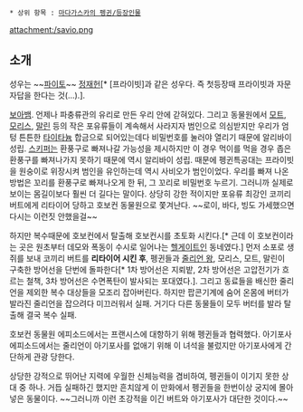  * 상위 항목 : [[마다가스카의 펭귄/등장인물]]

attachment:/savio.png

== 소개 ==
성우는 ~~[[파이토]]~~ [[정재헌]][* [프라이빗]과 같은 성우다. 즉 첫등장때 프라이빗과 자문자답을 한다는 것(...).].

[[보아뱀]]. 언제나 파충류관의 유리로 만든 우리 안에 갇혀있다. 그리고 동물원에서 [[모트(마다가스카의 펭귄)|모트]], [[모리스(마다가스카의 펭귄)|모리스]], [[말린(마다가스카의 펭귄)|말린]] 등의 작은 포유류들이 계속해서 사라지자 범인으로 의심받지만 우리가 엄텅 튼튼한 [[타이타늄]] 합금으로 되어있는데다 비밀번호를 눌러야 열리기 때문에 알리바이 성립. [[스키퍼]]는 환풍구로 빠져나갈 가능성을 제시하지만 이 경우 먹이를 먹을 경우 좁은 환풍구를 빠져나가지 못하기 때문에 역시 알리바이 성립. 때문에 펭귄특공대는 프라이빗을 원숭이로 위장시켜 범인을 유인하는데 역시 사비오가 범인이었다. 우리를 빠져 나온 방법은 꼬리를 환풍구로 빠져나오게 한 뒤, 그 꼬리로 비밀번호 누르기. 그러니까 실제로 보이는 몸길이보다 훨씬 더 길다는 말이다. 상당히 강한 적이지만 포유류 최강인 코끼리 버트에게 리타이어 당하고 호보컨 동물원으로 쫓겨난다. ~~로이, 바다, 빙도 가세했으면 다시는 이런짓 안했을걸~~

하지만 복수때문에 호보컨에서 탈출해 호보컨시를 초토화 시킨다.[* 근데 이 호보컨이라는 곳은 원초부터 데모와 폭동이 수시로 일어나는 [[헬게이트]]인 동네였다.] 먼저 소포로 생쥐를 보내 코끼리 버트를 '''리타이어 시킨 후''', 펭귄들과 [[줄리언 왕]], 모리스, 모트, 말린이 구축한 방어선을 단번에 돌파한다[* 1차 방어선은 지뢰밭, 2차 방어선은 고압전기가 흐르는 철책, 3차 방어선은 수면폭탄이 발사되는 포대였다.]. 그리고 동료들을 배신한 줄리언을 제외한 복수 대상들을 모조리 잡아버린다. 하지만 팝콘기계에 숨어 온몸에 버터가 발라진 줄리언을 잡으려다 미끄러워서 실패. 거기다 다른 동물들이 모두 버터를 발라 탈출해 결국 복수 실패.

호보컨 동물원 에피소드에서는 프랜시스에 대항하기 위해 펭귄들과 협력했다. 아기포사 에피소드에서는 줄리언이 아기포사를 없애기 위해 이 녀석을 불렀지만 아기포사에게 간단하게 관광 당한다.

상당한 강적으로 뛰어난 지력에 우월한 신체능력을 겸비하여, 펭귄들이 이기지 못한 상대 중 하나. 거듭 실패하긴 했지만 흔치않게 이 만화에서 펭귄들을 한번이상 궁지에 몰아넣은 동물이다. ~~그러니까 이런 초강적을 이긴 버트와 아기포사가 대단한 것이다.~~
